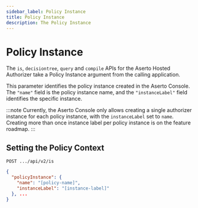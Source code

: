 ```yaml
---
sidebar_label: Policy Instance
title: Policy Instance
description: The Policy Instance
---
```


# Policy Instance

The `is`, `decisiontree`, `query`  and `compile` APIs for the Aserto Hosted Authorizer take a Policy Instance argument from the calling application.

This parameter identifies the policy instance created in the Aserto Console. The `"name"` field is the policy instance name, and the `"instanceLabel"` field identifies the specific instance.

:::note
Currently, the Aserto Console only allows creating a single authorizer instance for each policy instance, with the `instanceLabel` set to `name`. Creating more than once instance label per policy instance is on the feature roadmap.
:::

## Setting the Policy Context

`POST .../api/v2/is`

```json
{
  "policyInstance": {
    "name": "[policy-name]",
    "instanceLabel": "[instance-label]"
  }, ...
}
```
